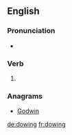 ==English==

===Pronunciation===
* {{IPA|/ˈdaʊɪŋ/|lang=en}}

===Verb===
{{head|en|present participle}}

# {{present participle of|dow|lang=en|nocat=1}}

===Anagrams===
* [[Godwin#English|Godwin]]

[[de:dowing]]
[[fr:dowing]]